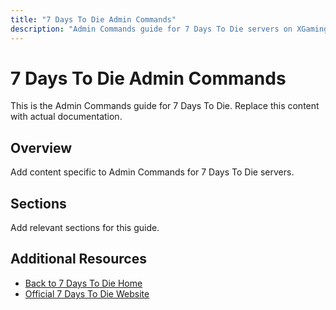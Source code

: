 ```yaml
---
title: "7 Days To Die Admin Commands"
description: "Admin Commands guide for 7 Days To Die servers on XGamingServer"
---
```


# 7 Days To Die Admin Commands

This is the Admin Commands guide for 7 Days To Die. Replace this content with actual documentation.

## Overview

Add content specific to Admin Commands for 7 Days To Die servers.

## Sections

Add relevant sections for this guide.

## Additional Resources

- [Back to 7 Days To Die Home](./index)
- [Official 7 Days To Die Website](https://example.com)
